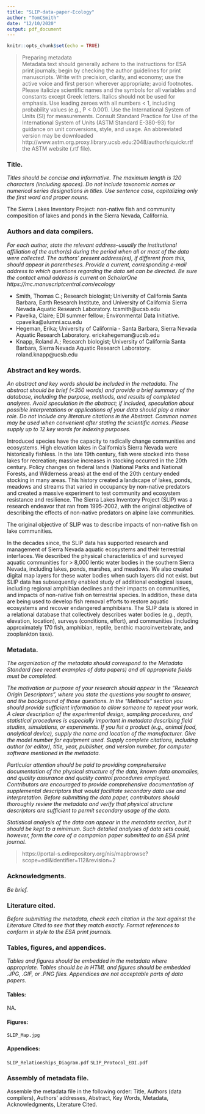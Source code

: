 ```yaml
---
title: "SLIP-data-paper-Ecology"
author: "TomCSmith"
date: "12/10/2020"
output: pdf_document
---
```


```r
knitr::opts_chunk$set(echo = TRUE)
```

> Preparing metadata  
Metadata text should generally adhere to the instructions for ESA print journals; begin by checking the author guidelines for print manuscripts. Write with precision, clarity, and economy; use the active voice and first person wherever appropriate; avoid footnotes. Please italicize scientific names and the symbols for all variables and constants except Greek letters. Italics should not be used for emphasis. Use leading zeroes with all numbers < 1, including probability values (e.g., P < 0.001). Use the International System of Units (SI) for measurements. Consult Standard Practice for Use of the International System of Units (ASTM Standard E-380-93) for guidance on unit conversions, style, and usage. An abbreviated version may be downloaded  http://www.astm.org.proxy.library.ucsb.edu:2048/author/siquickr.rtf the ASTM website (.rtf file).

### Title.  
*Titles should be concise and informative. The maximum length is 120 characters (including spaces). Do not include taxonomic names or numerical series designations in titles. Use sentence case, capitalizing only the first word and proper nouns.*

The Sierra Lakes Inventory Project: non-native fish and community composition of lakes and ponds in the Sierra Nevada, California.

### Authors and data compilers.  
*For each author, state the relevant address--usually the institutional affiliation of the author(s) during the period when all or most of the data were collected. The authors' present address(es), if different from this, should appear in parentheses. Provide a current, corresponding e-mail address to which questions regarding the data set can be directed. Be sure the contact email address is current on ScholarOne https://mc.manuscriptcentral.com/ecology*

-  Smith, Thomas C.; Research biologist; University of California Santa Barbara, Earth Research Institute, and University of California Sierra Nevada Aquatic Research Laboratory. tcsmith@ucsb.edu
-  Pavelka, Claire; EDI summer fellow; Environmental Data Initiative. cpavelka@alumni.scu.edu
-  Hegeman, Erika; University of California - Santa Barbara, Sierra Nevada Aquatic Research Laboratory. erickahegeman@ucsb.edu 
-  Knapp, Roland A.; Research biologist; University of California Santa Barbara, Sierra Nevada Aquatic Research Laboratory. roland.knapp@ucsb.edu

### Abstract and key words. 
*An abstract and key words should be included in the metadata. The abstract should be brief (<350 words) and provide a brief summary of the database, including the purpose, methods, and results of completed analyses. Avoid speculation in the abstract; if included, speculation about possible interpretations or applications of your data should play a minor role. Do not include any literature citations in the Abstract. Common names may be used when convenient after stating the scientific names. Please supply up to 12 key words for indexing purposes.*

Introduced species have the capacity to radically change communities and ecosystems. High elevation lakes in California's Sierra Nevada were historically fishless. In the late 19th century, fish were stocked into these lakes for recreation; massive increases in stocking occurred in the 20th century. Policy changes on federal lands (National Parks and National Forests, and Wilderness areas) at the end of the 20th century ended stocking in many areas. This history created a landscape of lakes, ponds, meadows and streams that varied in occupancy by non-native predators and created a massive experiment to test community and ecosystem resistance and resilience. The Sierra Lakes Inventory Project (SLIP) was a research endeavor that ran from 1995-2002, with the original objective of describing the effects of non-native predators on alpine lake communities. 

The original objective of SLIP was to describe impacts of non-native fish on lake communities.

In the decades since, the SLIP data has supported research and management of Sierra Nevada aquatic ecosystems and their terrestrial interfaces. We described the physical characteristics of and surveyed aquatic communities for > 8,000 lentic water bodies in the southern Sierra Nevada, including lakes, ponds, marshes, and meadows. We also created digital map layers for these water bodies when such layers did not exist. but SLIP data has subsequently enabled study of additional ecological issues, including regional amphibian declines and their impacts on communities, and impacts of non-native fish on terrestrial species. In addition, these data are being used to develop fish removal efforts to restore aquatic ecosystems and recover endangered amphibians. The SLIP data is stored in a relational database that collectively describes water bodies (e.g., depth, elevation, location), surveys (conditions, effort), and communities (including approximately 170 fish, amphibian, reptile, benthic macroinvertebrate, and zooplankton taxa).  


### Metadata. 
*The organization of the metadata should correspond to the Metadata Standard (see recent examples of data papers) and all appropriate fields must be completed.*

*The motivation or purpose of your research should appear in the “Research Origin Descriptors”, where you state the questions you sought to answer, and the background of those questions. In the “Methods” section you should provide sufficient information to allow someone to repeat your work. A clear description of the experimental design, sampling procedures, and statistical procedures is especially important in metadata describing field studies, simulations, or experiments. If you list a product (e.g., animal food, analytical device), supply the name and location of the manufacturer. Give the model number for equipment used. Supply complete citations, including author (or editor), title, year, publisher, and version number, for computer software mentioned in the metadata.*

*Particular attention should be paid to providing comprehensive documentation of the physical structure of the data, known data anomalies, and quality assurance and quality control procedures employed. Contributors are encouraged to provide comprehensive documentation of supplemental descriptors that would facilitate secondary data use and interpretation. Before submitting the data paper, contributors should thoroughly review the metadata and verify that physical structure descriptors are sufficient to permit secondary usage of the data.*

*Statistical analysis of the data can appear in the metadata section, but it should be kept to a minimum. Such detailed analyses of data sets could, however, form the core of a companion paper submitted to an ESA print journal.*

> https://portal-s.edirepository.org/nis/mapbrowse?scope=edi&identifier=112&revision=2

### Acknowledgments.  
*Be brief.*

### Literature cited. 
*Before submitting the metadata, check each citation in the text against the Literature Cited to see that they match exactly. Format references to conform in style to the ESA print journals.*

### Tables, figures, and appendices. 
*Tables and figures should be embedded in the metadata where appropriate. Tables should be in HTML and figures should be embedded .JPG, .GIF, or .PNG files. Appendices are not acceptable parts of data papers.*

#### Tables:
NA.

#### Figures:
`SLIP_Map.jpg`

#### Appendices: 
`SLIP_Relationships_Diagram.pdf`
`SLIP_Protocol_EDI.pdf`


### Assembly of metadata file. 
Assemble the metadata file in the following order: Title, Authors (data compilers), Authors' addresses, Abstract, Key Words, Metadata, Acknowledgments, Literature Cited.

